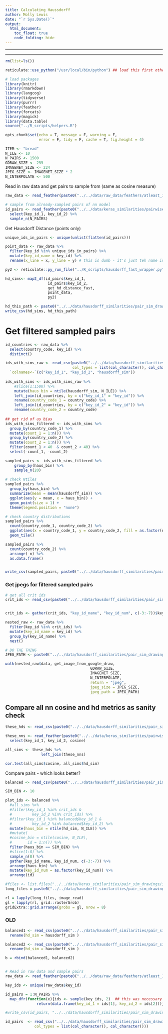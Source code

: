 ```yaml
---
title: Calculating Haussdorff
author: Molly Lewis 
date: "`r Sys.Date()`"
output: 
  html_document:
    toc_float: true
    code_folding: hide
---
```

  
******
******
  
```r
rm(list=ls())

reticulate::use_python("/usr/local/bin/python") ## load this first otherwise get import errors

# load packages
library(knitr)
library(rmarkdown)
library(langcog)
library(tidyverse)
library(purrr)
library(feather)
library(forcats)
library(magick)
library(data.table)
source("../R_scripts/helpers.R")

opts_chunk$set(echo = T, message = F, warning = F, 
               error = F, tidy = F, cache = T, fig.height = 4)
```

```r
ITEM <- "bread"
N_ILE <- 10
N_PAIRS <- 1500
GDRAW_SIZE <- 255
IMAGENET_SIZE <- 224
JPEG_SIZE <- IMAGENET_SIZE * 2
N_INTERPOLATE <- 500 
```

Read in raw data and get pairs to sample from (same as cosine measure)
```r
raw_data <- read_feather(paste0("../../data/raw_data/feathers/atleast_100/", ITEM, ".txt"))

# sample from already-sampled pairs of nn model
id_pairs <- read_feather(paste0("../../data/keras_similarities/pairwise_country/", ITEM , "_all_sims.txt")) %>%
  select(key_id_1, key_id_2) %>%
  sample_n(N_PAIRS)
```

Get Hausdorff Distance (points only)
```r
unique_ids_in_pairs <- unique(unlist(flatten(id_pairs)))

point_data <- raw_data %>%
  filter(key_id %in% unique_ids_in_pairs) %>%
  mutate(key_id_name = key_id) %>%
  rename(x_line = x, y_line = y) # this is dumb - it's just teh name in the func

py2 <- reticulate::py_run_file("../R_scripts/hausdorff_fast_wrapper.py")

hd_sims<- map2_df(id_pairs$key_id_1, 
                   id_pairs$key_id_2, 
                   get_hd_distance_fast, 
                   point_data,
                   py2)

hd_this_path <- paste0("../../data/hausdorff_similarities/pair_sim_drawings/pair_lists/", ITEM, "_sampled_pairs_with_sims_hd.csv")
write_csv(hd_sims, hd_this_path)
```


# Get filtered sampled pairs
```r
id_countries <- raw_data %>%
  select(country_code, key_id) %>%
  distinct() 

ids_with_sims_raw <- read_csv(paste0("../../data/hausdorff_similarities/pair_sim_drawings/pair_lists/", ITEM, "_sampled_pairs_with_sims_hd.csv"), 
                              col_types = list(col_character(), col_character(), col_double()))  %>%
  `colnames<-`(c("key_id_1", "key_id_2", "hausdorff_sim")) 
  
ids_with_sims <- ids_with_sims_raw %>%
    #slice(1:1500) %>%
    mutate(haus_bin = ntile(hausdorff_sim, N_ILE)) %>%
    left_join(id_countries, by = c("key_id_1" = "key_id")) %>%
    rename(country_code_1 = country_code) %>%
    left_join(id_countries, by = c("key_id_2" = "key_id")) %>%
    rename(country_code_2 = country_code) 
  
## get rid of us bias  
ids_with_sims_filtered <- ids_with_sims %>%
  group_by(country_code_1) %>%
  mutate(count_1 = 1:n()) %>%
  group_by(country_code_2) %>%
  mutate(count_2 = 1:n()) %>%
  filter(count_1 < 40  & count_2 < 40) %>%
  select(-count_1, -count_2)

sampled_pairs <- ids_with_sims_filtered %>%
    group_by(haus_bin) %>%
    sample_n(20) 
  
# check Ntiles
sampled_pairs %>%
  group_by(haus_bin) %>%
  summarize(mean = mean(hausdorff_sim)) %>%
  ggplot(aes(y = mean, x = haus_bin)) +
  geom_point(size = 1) +
  theme(legend.position = "none")

# check country distributions
sampled_pairs %>%
  count(country_code_1, country_code_2) %>%
  ggplot(aes(x = country_code_1, y = country_code_2, fill = as.factor(n))) +
  geom_tile()

sampled_pairs %>%
  count(country_code_2) %>%
  arrange(-n) %>%
  as.data.frame()


write_csv(sampled_pairs, paste0("../../data/hausdorff_similarities/pair_sim_drawings/pair_lists/", ITEM, "_id_pairs_balanced_hd.csv"))

```

### Get jpegs for filtered sampled pairs
```r
# get all crit ids
crit_ids <- read_csv(paste0("../../data/hausdorff_similarities/pair_sim_drawings/pair_lists/", ITEM ,"_id_pairs_balanced_hd.csv"),col_types = list(col_character(), col_character(), col_double(), col_double(), col_character(), col_character()))


crit_ids <- gather(crit_ids, "key_id_name", "key_id_num", c(-3:-7))$key_id_num

nested_raw <- raw_data %>%
  filter(key_id %in% crit_ids) %>%
  mutate(key_id_name = key_id) %>%
  group_by(key_id_name) %>%
  nest() 

# DO THE THING
JPEG_PATH <- paste0("../../data/hausdorff_similarities/pair_sim_drawings/images/", ITEM, "/")

walk(nested_raw$data, get_image_from_google_draw, 
                                      GDRAW_SIZE,
                                      IMAGENET_SIZE,
                                      N_INTERPOLATE, 
                                      return = "jpeg",
                                      jpeg_size = JPEG_SIZE,
                                      jpeg_path = JPEG_PATH)

```

## Compare all nn cosine and hd metrics as sanity check
```r
these_hds <- read_csv(paste0("../../data/hausdorff_similarities/pair_sim_drawings/pair_lists/balanced_lists/", ITEM ,"_sampled_pairs_with_sims_hd.csv"),                            col_types = list(col_character(), col_character(), col_double())) 

these_nns <- read_feather(paste0("../../data/keras_similarities/pairwise_country/", ITEM , "_all_sims.txt")) %>%
  select(key_id_1, key_id_2, cosine) 

all_sims <- these_hds %>%
                left_join(these_nns)

cor.test(all_sims$cosine, all_sims$hd_sim)
```

Compare pairs - which looks better?
```r
balanced <- read_csv(paste0("../../data/hausdorff_similarities/pair_sim_drawings/pair_lists/balanced_lists/", ITEM ,"_sampled_pairs_with_sims_hd.csv"), col_types = list(col_character(), col_character(), col_double(), col_double(), col_character(), col_character())) 

SIM_BIN <- 10

plot_ids <- balanced %>%
  #all_sims %>%
  #filter(key_id_1 %in% crit_ids & 
  #         key_id_2 %in% crit_ids) %>%
  #filter(key_id_1 %in% balanced$key_id_1 & 
  #         key_id_2 %in% balanced$key_id_2) %>%
  mutate(haus_bin = ntile(hd_sim, N_ILE)) %>%
  #mutate(
  #cosine_bin = ntile(cosine, N_ILE), 
  #       id = 1:n()) %>%
  filter(haus_bin == SIM_BIN) %>%
  #slice(1:8) %>%
  sample_n(8) %>%
  gather(key_id_name, key_id_num, c(-3:-7)) %>%
  arrange(haus_bin) %>%
  mutate(key_id_num = as.factor(key_id_num)) %>%
  arrange(id)

#files <- list.files("../../data/keras_similarities/pair_sim_drawings/images/bread/")
long_files = paste0("../../data/hausdorff_similarities/pair_sim_drawings/images/", ITEM,"/", plot_ids$key_id_num, ".jpeg")

rl = lapply(long_files, image_read)
gl = lapply(rl, grid::rasterGrob)
gridExtra::grid.arrange(grobs = gl, nrow = 8)
```


### OLD

```r

balanced1 <- read_csv(paste0("../../data/hausdorff_similarities/pair_sim_drawings/pair_lists/", "bread" ,"_id_pairs_balanced_hd.csv"),col_types = list(col_character(), col_character(), col_double(), col_double(), col_character(), col_character())) %>%
  rename(hd_sim = hausdorff_sim )

balanced2 <- read_csv(paste0("../../data/hausdorff_similarities/pair_sim_drawings/pair_lists/", "tree" ,"_id_pairs_balanced_hd.csv"),col_types = list(col_character(), col_character(), col_double(), col_double(), col_character(), col_character())) %>%
  rename(hd_sim = hausdorff_sim )

b = rbind(balanced1, balanced2)



```

```r
# Read in raw data and sample pairs
raw_data <- read_feather(paste0("../../data/raw_data/feathers/atleast_100/", ITEM, ".txt"))

key_ids <- unique(raw_data$key_id)

id_pairs = 1:N_PAIRS %>%
  map_dfr(function(x){ids <- sample(key_ids, 2)  ## this was necessary to avoid getting the weird 'getCharCE'  error
              return(data.frame(key_id_1 = ids[1], key_id_2 = ids[2]))})

#write_csv(id_pairs, "../../data/hausdorff_similarities/pair_sim_drawings/pair_lists/bread_id_pairs")

id_pairs  <- read_csv("../../data/hausdorff_similarities/pair_sim_drawings/pair_lists/tree_id_pairs",
             col_types = list(col_character(), col_character()))
```



